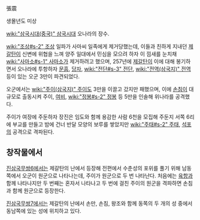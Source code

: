 張震

생몰년도 미상

[[wiki:"삼국시대(중국)" 삼국시대]] 오나라의 장수.

[[wiki:"조상#s-2" 조상]] 일파가 사마씨 일족에게 제거당했는데, 이들과 친하게 지내던 [[제갈탄]]이 신변에 위협을 느껴 양주 일대에서 민심을 모으려 하자 이 낌새를 눈치채 [[wiki:"사마소#s-1" 사마소]]가 제거하려고 했으며, 257년에 [[제갈탄]]이 이에 대해 봉기하면서 오나라에 투항하자 [[문흠]], [[당자]], [[wiki:"전단#s-3" 전단]], [[wiki:"전역(삼국지)" 전역]] 등이 있는 오군 3만이 파견되었다.

오군에서는 [[wiki:"주이(삼국지)" 주이]]도 3만을 이끌고 갔지만 패했으며, 이에 [[손침]]이 대규모로 출동시켜 주이, [[여비]], [[wiki:"정봉#s-2" 정봉]] 등 5만을 인솔해 위나라를 공격했다.

주이가 여장에 주둔하자 장진은 임도와 함께 용감한 사람 6천을 모집해 주둔지 서쪽 6리에 부교를 만들고 밤에 건너 반달 모양의 보루를 쌓았지만 [[wiki:"주태#s-2" 주태]], [[석포]]의 공격으로 격파된다.

== 창작물에서 ==
[[진삼국무쌍6]]에서는 제갈탄의 난에서 등장해 전편에서 수춘성의 포위를 풀기 위해 남동쪽에서 오군이 원군으로 나타나는데, 주이가 원군으로 두 번 나타난다. 처음에는 [[육항]]과 함께 나타나지만 두 번째는 혼자서 나타나고 두 번에 걸친 주이의 원군을 격파하면 손침과 함께 원군으로 등장한다.

[[진삼국무쌍7]]에서는 제갈탄의 난에서 손만, 손침, 왕조와 함께 동쪽의 두 개의 성 중에서 동남쪽에 있는 성에 위치하고 있다.
